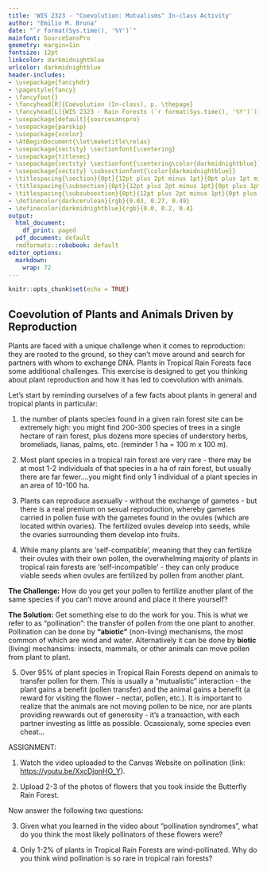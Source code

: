 ```yaml
---
title: 'WIS 2323 - "Coevolution: Mutualisms" In-class Activity'
author: "Emilio M. Bruna"
date: "`r format(Sys.time(), '%Y')`"
mainfont: SourceSansPro
geometry: margin=1in
fontsize: 12pt
linkcolor: darkmidnightblue
urlcolor: darkmidnightblue
header-includes:
- \usepackage{fancyhdr}
- \pagestyle{fancy}
- \fancyfoot{}
- \fancyhead[R]{Coevolution (In-class), p. \thepage}
- \fancyhead[L]{WIS 2323 - Rain Forests (`r format(Sys.time(), '%Y')`)}
- \usepackage[default]{sourcesanspro}
- \usepackage{parskip}
- \usepackage{xcolor}
- \AtBeginDocument{\let\maketitle\relax}
- \usepackage{sectsty} \sectionfont{\centering}
- \usepackage{titlesec}
- \usepackage{sectsty} \sectionfont{\centering\color{darkmidnightblue}}
- \usepackage{sectsty} \subsectionfont{\color{darkmidnightblue}}
- \titlespacing{\section}{0pt}{12pt plus 2pt minus 1pt}{0pt plus 1pt minus 1pt}
- \titlespacing{\subsection}{0pt}{12pt plus 2pt minus 1pt}{0pt plus 1pt minus 1pt}
- \titlespacing{\subsubsection}{0pt}{12pt plus 2pt minus 1pt}{0pt plus 1pt minus 1pt}
- \definecolor{darkcerulean}{rgb}{0.03, 0.27, 0.49}
- \definecolor{darkmidnightblue}{rgb}{0.0, 0.2, 0.4}
output:
  html_document:
    df_print: paged
  pdf_document: default
  rmdformats::robobook: default
editor_options: 
  markdown: 
    wrap: 72
---
```


```r
knitr::opts_chunk$set(echo = TRUE)
```

## Coevolution of Plants and Animals Driven by Reproduction

\vspace{0.3cm}

Plants are faced with a unique challenge when it comes to reproduction: they are rooted to the ground, so they can't move around and search for partners with whom to exchange DNA. Plants in Tropical Rain Forests face some additional challenges. This exercise is designed to get you thinking about plant reproduction and how it has led to coevolution with animals.

Let's start by reminding ourselves of a few facts about plants in general and tropical plants in particular:

1) the number of plants species found in a given rain forest site can be extremely high: you might find 200-300 species of trees in a single hectare of rain forest, plus dozens more species of understory herbs, bromeliads, lianas, palms, etc. (reminder 1 ha = 100 m x 100 m). 

2) Most plant species in a tropical rain forest are very rare - there may be at most 1-2 individuals of that species in a ha of rain forest, but usually there are far fewer....you might find only 1 individual of a plant species in an area of 10-100 ha.

3) Plants can reproduce asexually - without the exchange of gametes - but there is a real premium on sexual reproduction, whereby gametes carried in pollen fuse with the gametes found in the ovules (which are located within ovaries). The fertilized ovules develop into seeds, while the ovaries surrounding them develop into fruits. 

4) While many plants are 'self-compatible', meaning that they can fertilize their ovules with their own pollen, the overwhelming majority of plants in tropical rain forests are 'self-incompatible' - they can only produce viable seeds when ovules are fertilized by pollen from another plant. 

**The Challenge:** How do you get your pollen to fertilize another plant of the same species if you can't move around and place it there yourself?

**The Solution:** Get something else to do the work for you. This is what we refer to as "pollination": the transfer of pollen from the one plant to another. Pollination can be done by **"abiotic"** (non-living) mechanisms, the most common of which are wind and water. Alternatively it can be done by **biotic** (living) mechansims: insects, mammals, or other animals can move pollen from plant to plant.

5) Over 95% of plant species in Tropical Rain Forests depend on animals to transfer pollen for them. This is usually a "mutualistic" interaction - the plant gains a benefit (pollen transfer) and the animal gains a benefit (a reward for visiting the flower - nectar, pollen, etc.). It is important to realize that the animals are not moving pollen to be nice, nor are plants providing rewwards out of generosity - it's a transaction, with each partner investing as little as possible. Ocassionaly, some species even cheat... 


ASSIGNMENT: 

1. Watch the video uploaded to the Canvas Website on pollination (link: [https://youtu.be/XxcDjpnHO_Y](https://youtu.be/XxcDjpnHO_Y)).

2. Upload 2-3 of the photos of flowers that you took inside the Butterfly Rain Forest.

Now answer the following two questions: 

3. Given what you learned in the video about "pollination syndromes", what do you think the most likely pollinators of these flowers were?

4. Only 1-2% of plants in Tropical Rain Forests are wind-pollinated. Why do you think wind pollination is so rare in tropical rain forests?





